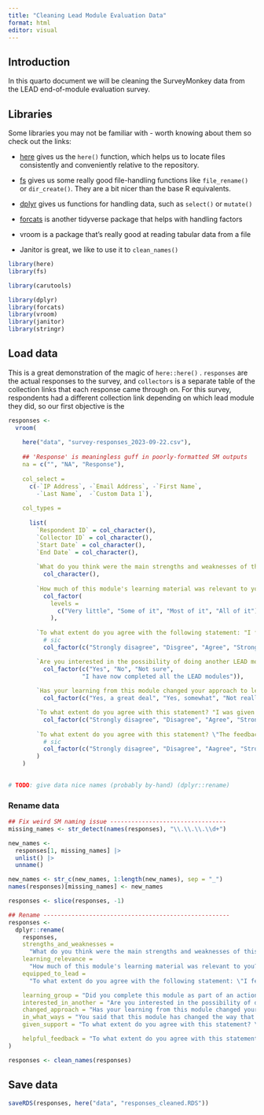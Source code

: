 ```yaml
---
title: "Cleaning Lead Module Evaluation Data"
format: html
editor: visual
---
```


## Introduction

In this quarto document we will be cleaning the SurveyMonkey data from the LEAD end-of-module evaluation survey.

## Libraries

Some libraries you may not be familiar with - worth knowing about them so check out the links:

-   [here](https://github.com/r-lib/here) gives us the `here()` function, which helps us to locate files consistently and conveniently relative to the repository.

-   [fs](https://github.com/r-lib/fs) gives us some really good file-handling functions like `file_rename()` or `dir_create()`. They are a bit nicer than the base R equivalents.

-   [dplyr](https://dplyr.tidyverse.org/) gives us functions for handling data, such as `select()` or `mutate()`

-   [forcats](forcats.tidyverse.org) is another tidyverse package that helps with handling factors

-   vroom is a package that's really good at reading tabular data from a file

-   Janitor is great, we like to use it to `clean_names()`

```r
library(here)
library(fs)

library(carutools)

library(dplyr)
library(forcats)
library(vroom)
library(janitor)
library(stringr)
```

## Load data

This is a great demonstration of the magic of `here::here()` . `responses` are the actual responses to the survey, and `collectors` is a separate table of the collection links that each response came through on. For this survey, respondents had a different collection link depending on which lead module they did, so our first objective is the

```r

responses <-
  vroom(
    
    here("data", "survey-responses_2023-09-22.csv"),
    
    ## 'Response' is meaningless guff in poorly-formatted SM outputs
    na = c("", "NA", "Response"),
    
    col_select =
      c(-`IP Address`, -`Email Address`, -`First Name`,
        -`Last Name`,  -`Custom Data 1`),
    
    col_types =
      
      list(  
        `Respondent ID` = col_character(),
        `Collector ID` = col_character(),
        `Start Date` = col_character(),
        `End Date` = col_character(),
        
        `What do you think were the main strengths and weaknesses of this module?` =
          col_character(),
        
        `How much of this module's learning material was relevant to you?` =
          col_factor(
            levels =
              c("Very little", "Some of it", "Most of it", "All of it")
            ),
        
        `To what extent do you agree with the following statement: "I feel more equipped to lead in my context as a result of my learning through this module."` =
          # sic
          col_factor(c("Strongly disagree", "Disgree", "Agree", "Strongly agree")),

        `Are you interested in the possibility of doing another LEAD module after this one?` =
          col_factor(c("Yes", "No", "Not sure",
                     "I have now completed all the LEAD modules")),
        
        `Has your learning from this module changed your approach to leadership?` =
          col_factor(c("Yes, a great deal", "Yes, somewhat", "Not really")),

        `To what extent do you agree with this statement? "I was given the support and information I needed to complete the learning activities to the best of my ability."` =
          col_factor(c("Strongly disagree", "Disagree", "Agree", "Strongly agree")),
        
        `To what extent do you agree with this statement? \"The feedback I received for my learning activity submissions was helpful"` =
          # sic
          col_factor(c("Strongly disagree", "Disagree", "Aagree", "Strongly agree"))
        )
    )

                  
# TODO: give data nice names (probably by-hand) (dplyr::rename)

```

### Rename data

```r

## Fix weird SM naming issue ---------------------------------
missing_names <- str_detect(names(responses), "\\.\\.\\.\\d+")

new_names <- 
  responses[1, missing_names] |> 
  unlist() |> 
  unname()

new_names <- str_c(new_names, 1:length(new_names), sep = "_")
names(responses)[missing_names] <- new_names

responses <- slice(responses, -1)

## Rename -----------------------------------------------------
responses <- 
  dplyr::rename(
    responses,
    strengths_and_weaknesses =
      "What do you think were the main strengths and weaknesses of this module?",
    learning_relevance =
      "How much of this module's learning material was relevant to you?",
    equipped_to_lead =
      "To what extent do you agree with the following statement: \"I feel more equipped to lead in my context as a result of my learning through this module.\"",         

    learning_group = "Did you complete this module as part of an action learning group?",                                                                                       
    interested_in_another = "Are you interested in the possibility of doing another LEAD module after this one?",                                                                                  
    changed_approach = "Has your learning from this module changed your approach to leadership?",                                                                                             
    in_what_ways = "You said that this module has changed the way that you approach leadership. In what ways has your approach to leadership changed?",                                   
    given_support = "To what extent do you agree with this statement? \"I was given the support and information I needed to complete the learning activities to the best of my ability.\"",

    helpful_feedback = "To what extent do you agree with this statement? \"The feedback I received for my learning activity submissions was helpful\"",                                       
)

responses <- clean_names(responses)

```

## Save data

```r
saveRDS(responses, here("data", "responses_cleaned.RDS"))
```
